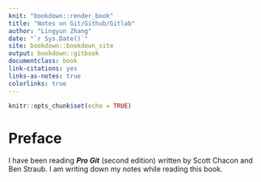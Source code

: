 ```yaml
--- 
knit: "bookdown::render_book"
title: "Notes on Git/Github/Gitlab"
author: "Lingyun Zhang"
date: "`r Sys.Date()`"
site: bookdown::bookdown_site
output: bookdown::gitbook
documentclass: book
link-citations: yes
links-as-notes: true
colorlinks: true
---
```



```r
knitr::opts_chunk$set(echo = TRUE)
```


# Preface {-}

I have been reading ***Pro Git*** (second edition) written by Scott Chacon and Ben Straub.
I am writing down my notes while reading this book.
